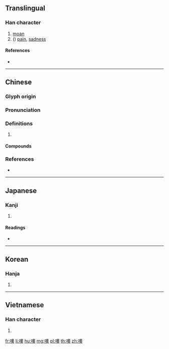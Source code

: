 {{character info/new}}
==Translingual==

===Han character===
{{Han char|rn=30|rad=口|as=13|sn=16|four=67034|canj=RHBK|ids=⿰口奧}}

# [[moan]]
# ({{non-gloss definition|interjection for}}) [[pain]], [[sadness]]

====References====
* {{Han ref|kx=0209.250|dkj=04359|dj=0432.100|hdz=10685.020|uh=5662|ud=22114|bh=BEBE|bd=48830}}

----

==Chinese==
{{zh-forms}}

===Glyph origin===
{{Han etym}}

===Pronunciation===
{{zh-pron
|m=ō,yǔ
|c=o1,jyu2,ou3
|h=pfs=ô
|mc=y
|oc=y
|cat=
}}

===Definitions===
{{zh-hanzi}}

# {{rfdef|zh}}

====Compounds====
{{zh-der|噢咻|噢咿}}

===References===
* {{R:yue:Hanzi}}

----

==Japanese==

===Kanji===
{{ja-kanji|grade=|rs=口13}}

# {{defn|lang=ja|sort=口13}}

====Readings====
* {{ja-readings|on=[[いく]] (iku), [[う]] (u), [[く]] (ku), [[いう]] (iu)|kun=[[うめく]] (umeku)}}

----

==Korean==

===Hanja===
{{ko-hanja|hangeul=[[욱]], [[우]]|rv=uk, u|mr=uk, u}}

# {{defn|lang=ko|sort=口13}}

----

==Vietnamese==

===Han character===
{{vi-hantu|[[úc]], [[ủ]], [[ục]]|rs=口13}}

# {{defn|lang=vi}}

[[fr:噢]]
[[li:噢]]
[[hu:噢]]
[[mg:噢]]
[[pl:噢]]
[[th:噢]]
[[zh:噢]]